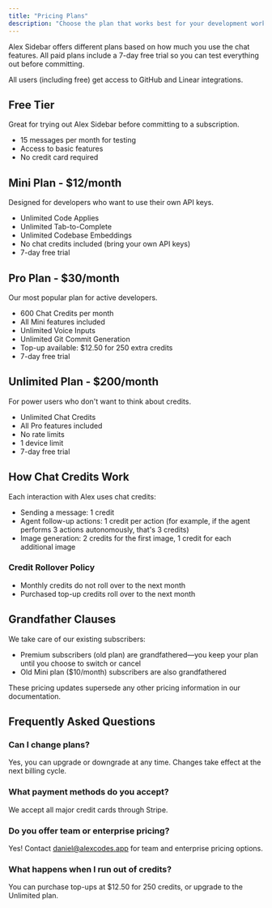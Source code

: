```yaml
---
title: "Pricing Plans"
description: "Choose the plan that works best for your development workflow"
---
```


Alex Sidebar offers different plans based on how much you use the chat features. All paid plans include a 7-day free trial so you can test everything out before committing.

All users (including free) get access to GitHub and Linear integrations.

## Free Tier

Great for trying out Alex Sidebar before committing to a subscription.

- 15 messages per month for testing
- Access to basic features
- No credit card required

## Mini Plan - $12/month

Designed for developers who want to use their own API keys.

- Unlimited Code Applies
- Unlimited Tab-to-Complete  
- Unlimited Codebase Embeddings
- No chat credits included (bring your own API keys)
- 7-day free trial

## Pro Plan - $30/month

Our most popular plan for active developers.

- 600 Chat Credits per month
- All Mini features included
- Unlimited Voice Inputs
- Unlimited Git Commit Generation  
- Top-up available: $12.50 for 250 extra credits
- 7-day free trial

## Unlimited Plan - $200/month

For power users who don't want to think about credits.

- Unlimited Chat Credits
- All Pro features included
- No rate limits
- 1 device limit
- 7-day free trial

## How Chat Credits Work

Each interaction with Alex uses chat credits:

- Sending a message: 1 credit
- Agent follow-up actions: 1 credit per action (for example, if the agent performs 3 actions autonomously, that's 3 credits)
- Image generation: 2 credits for the first image, 1 credit for each additional image

### Credit Rollover Policy
- Monthly credits do not roll over to the next month
- Purchased top-up credits roll over to the next month

## Grandfather Clauses

We take care of our existing subscribers:

- Premium subscribers (old plan) are grandfathered—you keep your plan until you choose to switch or cancel
- Old Mini plan ($10/month) subscribers are also grandfathered

<Note>
These pricing updates supersede any other pricing information in our documentation.
</Note>

## Frequently Asked Questions

### Can I change plans?
Yes, you can upgrade or downgrade at any time. Changes take effect at the next billing cycle.

### What payment methods do you accept?
We accept all major credit cards through Stripe.

### Do you offer team or enterprise pricing?
Yes! Contact daniel@alexcodes.app for team and enterprise pricing options.

### What happens when I run out of credits?
You can purchase top-ups at $12.50 for 250 credits, or upgrade to the Unlimited plan.